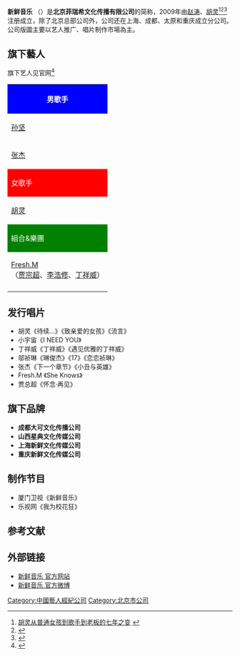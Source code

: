 {{Infobox_Company
  | company_name   = 新鲜音乐 
  | company_name_en=  Fresh Music Store
  | company_logo   = 
  | company_type   = 唱片公司
  | company_slogan = 
  | foundation     = 
  | location       = {{CHN}}[[北京市|北京市]][[朝阳区|朝阳区]]百子湾东里乙209号楼-1层
  | zip_code       = 
  | sales          = 
  | profit         = 
  | asset          = 
  | market_value   = 
  | num_employees  = 
  | industry       = 音樂唱片製作發行公司
  | products       = 音樂唱片
  | revenue        = 
  | homepage       = [http://weibo.com/xinxianmusic 新鲜音乐 官方网站]
}}
'''新鲜音乐''' （{{lang-en|'''Fresh Music Store'''}}）是'''北京菲瑞希文化传播有限公司'''的简称，2009年由[[赵涛|赵涛]]、[[胡灵|胡灵]]<ref>[http://news.gzdsw.com/2013/0528/25485.html 胡灵从普通女孩到歌手到老板的七年之变] {{webarchive|url=https://web.archive.org/web/20131001174422/http://news.gzdsw.com/2013/0528/25485.html |date=2013-10-01 }}</ref><ref>{{Cite web |url=http://et.21cn.com/gundong/etscroll/a/2013/0321/09/20748857.shtml |title=胡灵亲自总监公司艺人形象设计 双重身份压力大 |access-date=2014-10-21 |archive-url=https://web.archive.org/web/20141027073644/http://et.21cn.com/gundong/etscroll/a/2013/0321/09/20748857.shtml |archive-date=2014-10-27 |dead-url=yes }}</ref><ref>{{Cite web |url=http://ent.hunantv.com/m/20101113/804016.html |title=胡灵组潮人天团四分之三 转型做老板暂无压力 |accessdate=2014-10-21 |archive-date=2014-10-21 |archive-url=https://web.archive.org/web/20141021085908/http://ent.hunantv.com/m/20101113/804016.html |dead-url=no }}</ref>注册成立，除了北京总部公司外，公司还在上海、成都、太原和重庆成立分公司。公司版圖主要以艺人推广、唱片制作市場為主。

==旗下藝人==
旗下艺人见官网<ref>{{Cite web |url=http://www.freshmusicstore.com/?m=Yiren |title=新鲜音乐旗下艺人 |accessdate=2014-10-21 |archive-date=2015-09-24 |archive-url=https://web.archive.org/web/20150924015534/http://www.freshmusicstore.com/?m=Yiren |dead-url=yes }}</ref>
{| class="wikitable" cellpadding="1" style="width: 700px"
|-
! style="background:blue; color:white" colspan="3" | 男歌手
|-
| [[孙坚_(演员)|孙坚]] || [[朱杰|朱杰]] || [[李安卓|李安卓]]
|-
| [[张杰_(台湾歌手)|张杰]] || [[王睿|王睿]] || [[黎奇|黎奇]] 
|-
! style="background:red; color:white" colspan="3" | 女歌手
|-
| [[胡灵|胡灵]] || [[邬祯琳|邬祯琳]] || [[易慧|易慧]]
|-
! style="background:green; color:white" colspan="3" | 組合&樂團
|-
| [[Fresh.M|Fresh.M]]<br/>（[[贾宗超|贾宗超]]、[[李浩修|李浩修]]、[[丁祥威|丁祥威]]） || ||
|-
|}

==发行唱片==
*胡灵《待续...》《致亲爱的女孩》《流言》
*小宇宙《I NEED YOU》
*丁祥威《丁祥威》《遇见优雅的丁祥威》
*邬祯琳《琳俊杰》《17》《恋恋祯琳》
*张杰《下一个章节》《小丑与英雄》
*Fresh.M 《She Knows》
*贾总超《怀念·再见》

==旗下品牌==
*'''成都大可文化传播公司'''
*'''山西星典文化传媒公司'''
*'''上海新鲜文化传媒公司'''
*'''重庆新鲜文化传媒公司'''

==制作节目==
*厦门卫视《新鲜音乐》
*乐视网《我为校花狂》

==参考文献==
{{reflist}}

==外部链接==
*[http://www.freshmusicstore.com/ 新鲜音乐 官方网站] {{Wayback|url=http://www.freshmusicstore.com/ |date=20140818221436 }}
*[http://weibo.com/xinxianmusic 新鲜音乐 官方微博]

{{中国唱片及影视公司}}

[[Category:中國藝人經紀公司|Category:中國藝人經紀公司]]
[[Category:北京市公司|Category:北京市公司]]